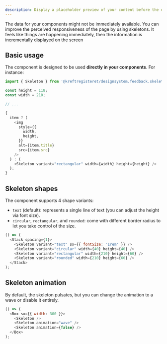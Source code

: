 ```yaml
---
description: Display a placeholder preview of your content before the data gets loaded to reduce load-time frustration.
---
```



The data for your components might not be immediately available. You can improve the perceived responsiveness of the page by using skeletons.
It feels like things are happening immediately, then the information is incrementally displayed on the screen

## Basic usage

The component is designed to be used **directly in your components**. For instance:

```js
import { Skeleton } from '@kreftregisteret/designsystem.feedback.skeleton';

const height = 118;
const width = 210;

// ...

{
  item ? (
    <img
      style={{
        width,
        height,
      }}
      alt={item.title}
      src={item.src}
    />
  ) : (
    <Skeleton variant="rectangular" width={width} height={height} />
  );
}
```

## Skeleton shapes

The component supports 4 shape variants:

- `text` (default): represents a single line of text (you can adjust the height via font size).
- `circular`, `rectangular`, and `rounded`: come with different border radius to let you take control of the size.

```js live
() => (
  <Stack spacing={1}>
    <Skeleton variant="text" sx={{ fontSize: '1rem' }} />
    <Skeleton variant="circular" width={40} height={40} />
    <Skeleton variant="rectangular" width={210} height={60} />
    <Skeleton variant="rounded" width={210} height={60} />
  </Stack>
);
```

## Skeleton animation

By default, the skeleton pulsates, but you can change the animation to a wave or disable it entirely.

```js live
() => (
  <Box sx={{ width: 300 }}>
    <Skeleton />
    <Skeleton animation="wave" />
    <Skeleton animation={false} />
  </Box>
);
```
